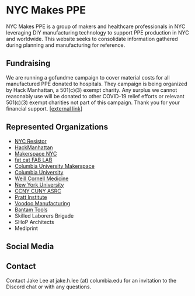 
# NYC Makes PPE

NYC Makes PPE is a group of makers and healthcare professionals in NYC leveraging DIY manufacturing technology to support PPE production in NYC and worldwide. This website seeks to consolidate information gathered during planning and manufacturing for reference.

## Fundraising

We are running a gofundme campaign to cover material costs for all manufactured PPE donated to hospitals. They campaign is being organized by Hack Manhattan, a 501(c)(3) exempt charity. Any surplus we cannot reasonably use will be donated to other COVID-19 relief efforts or relevant 501(c)(3) exempt charities not part of this campaign. Thank you for your financial support. [\[external link\]](https://charity.gofundme.com/o/en/campaign/nyc-makes-ppe-covid-19)

## Represented Organizations

- [NYC Resistor](https://www.nycresistor.com/)
- [HackManhattan](https://hackmanhattan.com/)
- [Makerspace NYC](https://www.makerspace.nyc/)
- [fat cat FAB LAB](https://www.fatcatfablab.org/)
- [Columbia University Makerspace](https://make.columbia.edu/)
- [Columbia University](https://columbia.edu/)
- [Weill Cornell Medicine](https://weill.cornell.edu/)
- [New York University](http://www.nyu.edu/)
- [CCNY CUNY ASRC](https://asrc.gc.cuny.edu/)
- [Pratt Institute](https://www.pratt.edu/)
- [Voodoo Manufacturing](https://voodoomfg.com/)
- [Bantam Tools](https://www.bantamtools.com/)
- Skilled Laborers Brigade
- SHoP Architects
- Mediprint

## Social Media

<Social />

## Contact

Contact Jake Lee at jake.h.lee (at) columbia.edu for an invitation to the Discord chat or with any questions.
